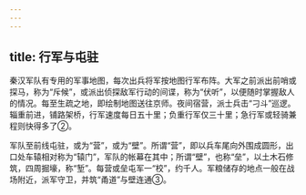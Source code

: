 ```yaml
---
---
---
```

title: 行军与屯驻
---



秦汉军队有专用的军事地图，每次出兵将军按地图行军布阵。大军之前派出前哨或探马，称为“斥候”，或派出侦探敌军行动的间谍，称为“伏听”，以便随时掌握敌人的情况。每至生疏之地，即绘制地图送往京师。夜间宿营，派士兵击“刁斗”巡逻。辎重前进，铺路架桥，行军速度每日五十里；负重行军仅三十里；急行军或轻骑兼程则快得多了②。

军队至前线屯驻，或为“营”，或为“壁”。所谓“营”，即以兵车尾向外围成圆形，出口处车辕相对称为“辕门”，军队的帐幕在其中；所谓“壁”，也称“垒”，以土木石修筑，四周掘壕，称“堑”。每营或垒屯军一“校”，约千人。军粮储存的地点一般在战场附近，派军守卫，并筑“甬道”与壁连通③。